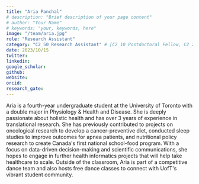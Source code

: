 ```yaml
---
title: "Aria Panchal"
# description: "Brief description of your page content"
# author: "Your Name"
# keywords: "your, keywords, here"
image: "/team/aria.jpg"
role: "Research Assistant"
category: "C2_50_Research Assistant" # [C2_10_Postdoctoral Fellow, C2_20_PhD Student, C2_30_MSc Student, C2_40_Intern, C2_50_Research Assistant, C2_60_Summer Student]
date: 2023/10/15
twitter:
linkedin: 
google_scholar: 
github:
website: 
orcid: 
research_gate:
---
```


Aria is a fourth-year undergraduate student at the University of Toronto with a double major in Physiology & Health and Disease. She is deeply passionate about holistic health and has over 3 years of experience in translational research. She has previously contributed to projects on oncological research to develop a cancer-preventive diet, conducted sleep studies to improve outcomes for apnea patients, and nutritional policy research to create Canada's first national school-food program. With a focus on data-driven decision-making and scientific communications, she hopes to engage in further health informatics projects that will help take healthcare to scale. Outside of the classroom, Aria is part of a competitive dance team and also hosts free dance classes to connect with UofT's vibrant student community. 
